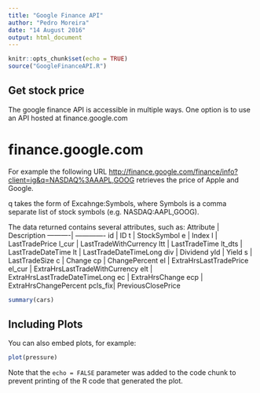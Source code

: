 ```yaml
---
title: "Google Finance API"
author: "Pedro Moreira"
date: "14 August 2016"
output: html_document
---
```


```r
knitr::opts_chunk$set(echo = TRUE)
source("GoogleFinanceAPI.R")
```

## Get stock price
The google finance API is accessible in multiple ways. One option is to use an API hosted at finance.google.com

# finance.google.com

For example the following URL <http://finance.google.com/finance/info?client=ig&q=NASDAQ%3AAAPL,GOOG> retrieves the price of Apple and Google.

q takes the form of Excahnge:Symbols, where Symbols is a comma separate list of stock symbols (e.g. NASDAQ:AAPL,GOOG).

The data returned contains several attributes, such as:
Attribute | Description
----------| -------------
  id	    | ID
  t       | StockSymbol
  e       | Index
  l       | LastTradePrice
  l_cur	  | LastTradeWithCurrency
ltt	      | LastTradeTime
lt_dts	  | LastTradeDateTime
  lt	    | LastTradeDateTimeLong
  div	    | Dividend
  yld	    | Yield
  s	      | LastTradeSize
  c	      | Change
  cp	    | ChangePercent
  el	    | ExtraHrsLastTradePrice
  el_cur	| ExtraHrsLastTradeWithCurrency
  elt	    | ExtraHrsLastTradeDateTimeLong
  ec	    | ExtraHrsChange
  ecp	    | ExtraHrsChangePercent
  pcls_fix| PreviousClosePrice



```r
summary(cars)
```

## Including Plots

You can also embed plots, for example:

```r
plot(pressure)
```

Note that the `echo = FALSE` parameter was added to the code chunk to prevent printing of the R code that generated the plot.
